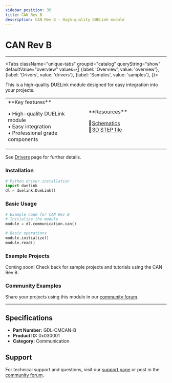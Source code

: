 ```yaml
---
sidebar_position: 35
title: CAN Rev B
description: CAN Rev B - High-quality DUELink module
---
```



# CAN Rev B

<ProductImageSelector 
  partNumber="cmcan-b"
  productName="CAN Rev B"
/>

---

<Tabs className="unique-tabs" groupid="catalog" queryString="show" defaultValue="overview"
  values={[
    {label: 'Overview', value: 'overview'},
    {label: 'Drivers', value: 'drivers'},
    {label: 'Samples', value: 'samples'},
  ]}>

<TabItem value="overview">

This is a high-quality DUELink module designed for easy integration into your projects.

<table><td width='50%'>
**Key features**

• High-quality DUELink module<br/>
• Easy integration<br/>
• Professional grade components<br/>

</td><td width='50%'>
**Resources**
 
📄[Schematics](/sch/cmcan-b.pdf)<br/>
🔩[3D STEP file](/3d/cmcan-b.step)<br/>

</td></table>

</TabItem>

<TabItem value="drivers">

See [Drivers](../../engine/drivers) page for further details.

### Installation

```python
# Python driver installation
import duelink
dl = duelink.DueLink()
```

### Basic Usage

```python
# Example code for CAN Rev B
# Initialize the module
module = dl.communication.can()

# Basic operations
module.initialize()
module.read()
```

</TabItem>

<TabItem value="samples">

### Example Projects

Coming soon! Check back for sample projects and tutorials using the CAN Rev B.

### Community Examples

Share your projects using this module in our [community forum](https://forums.ghielectronics.com).

</TabItem>

</Tabs>

---

## Specifications

- **Part Number:** GDL-CMCAN-B
- **Product ID:** 0x030001
- **Category:** Communication

## Support

For technical support and questions, visit our [support page](../../support) or post in the [community forum](https://forums.ghielectronics.com).
